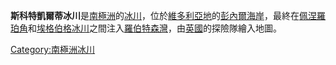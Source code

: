 {{coord|71|32|S|169|49|E|display=title}}

'''斯科特凱爾蒂冰川'''是[[南極洲|南極洲]]的[[冰川|冰川]]，位於[[維多利亞地|維多利亞地]]的[[彭內爾海岸|彭內爾海岸]]，最終在[[佩涅羅珀角|佩涅羅珀角]]和[[埃格伯格冰川|埃格伯格冰川]]之間注入[[羅伯特森灣|羅伯特森灣]]，由[[英國|英國]]的探險隊繪入地圖。

{{Antarctica-geo-stub}}

{{Antarctica-geo-stub}}
[[Category:南極洲冰川|Category:南極洲冰川]]